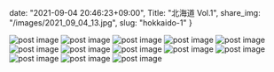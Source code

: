 date: "2021-09-04 20:46:23+09:00",
Title: "北海道 Vol.1",
share_img: "/images/2021_09_04_13.jpg",
slug: "hokkaido-1"
}

<img src="/images/2021_09_04_1.jpg" alt="post image" />
<img src="/images/2021_09_04_2.jpg" alt="post image" />
<img src="/images/2021_09_04_3.jpg" alt="post image" />
<img src="/images/2021_09_04_4.jpg" alt="post image" />
<img src="/images/2021_09_04_5.jpg" alt="post image" />
<img src="/images/2021_09_04_6.jpg" alt="post image" />
<img src="/images/2021_09_04_7.jpg" alt="post image" />
<img src="/images/2021_09_04_8.jpg" alt="post image" />
<img src="/images/2021_09_04_9.jpg" alt="post image" />
<img src="/images/2021_09_04_10.jpg" alt="post image" />
<img src="/images/2021_09_04_11.jpg" alt="post image" />
<img src="/images/2021_09_04_12.jpg" alt="post image" />
<img src="/images/2021_09_04_13.jpg" alt="post image" />